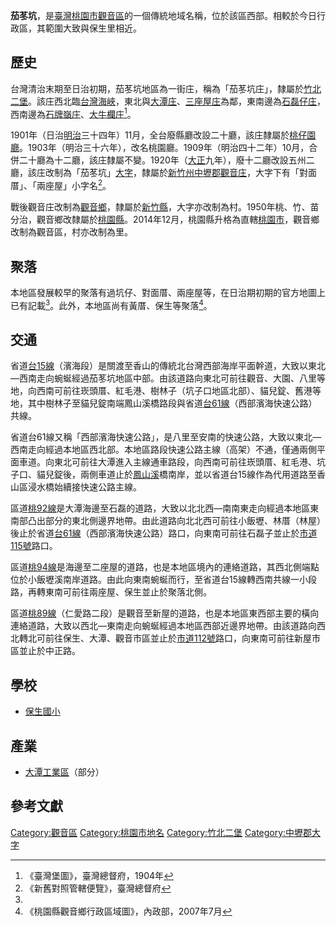 {{noteTA　
|1 = zh-cn:庄; zh-hk:庄; zh-tw:庄;
}}
'''茄苳坑'''，是[[臺灣|臺灣]][[桃園市|桃園市]][[觀音區|觀音區]]的一個傳統地域名稱，位於該區西部。相較於今日行政區，其範圍大致與保生里相近。

==歷史==
台灣清治末期至日治初期，茄苳坑地區為一街庄，稱為「茄苳坑庄」，隸屬於[[竹北二堡|竹北二堡]]。該庄西北臨[[台灣海峽|台灣海峽]]，東北與[[大潭_(桃園市)|大潭庄]]、[[三座屋_(觀音區)|三座屋庄]]為鄰，東南邊為[[石磊仔庄|石磊仔庄]]，西南邊為[[石牌嶺庄|石牌嶺庄]]、[[大牛欄庄|大牛欄庄]]<ref name="臺灣堡圖">《臺灣堡圖》，臺灣總督府，1904年</ref>。

1901年（日治[[明治|明治]]三十四年）11月，全台廢縣廳改設二十廳，該庄隸屬於[[桃仔園廳|桃仔園廳]]。1903年（明治三十六年），改名桃園廳。1909年（明治四十二年）10月，合併二十廳為十二廳，該庄隸屬不變。1920年（[[大正|大正]]九年），廢十二廳改設五州二廳，該庄改制為「茄苳坑」[[大字|大字]]，隸屬於[[新竹州|新竹州]][[中壢郡|中壢郡]][[觀音庄|觀音庄]]，大字下有「對面厝」、「兩座屋」小字名<ref>《新舊對照管轄便覽》，臺灣總督府</ref>。

戰後觀音庄改制為[[觀音區|觀音鄉]]，隸屬於[[新竹縣|新竹縣]]，大字亦改制為村。1950年桃、竹、苗分治，觀音鄉改隸屬於[[桃園縣|桃園縣]]。2014年12月，桃園縣升格為直轄[[桃園市|桃園市]]，觀音鄉改制為觀音區，村亦改制為里。

==聚落==
本地區發展較早的聚落有過坑仔、對面厝、兩座屋等，在日治期初期的官方地圖上已有記載<ref name="臺灣堡圖"/>。此外，本地區尚有黃厝、保生等聚落<ref>《桃園縣觀音鄉行政區域圖》，內政部，2007年7月</ref>。

==交通==
省道[[台15線|台15線]]（濱海段）是關渡至香山的傳統北台灣西部海岸平面幹道，大致以東北—西南走向蜿蜒經過茄苳坑地區中部。由該道路向東北可前往觀音、大園、八里等地，向西南可前往崁頭厝、紅毛港、樹林子（坑子口地區北部）、貓兒錠、舊港等地，其中樹林子至貓兒錠南端鳳山溪橋路段與省道[[台61線|台61線]]（西部濱海快速公路）共線。

省道台61線又稱「西部濱海快速公路」，是八里至安南的快速公路，大致以東北—西南走向經過本地區西北部。本地區路段快速公路主線（高架）不通，僅通兩側平面車道。向東北可前往大潭進入主線通車路段，向西南可前往崁頭厝、紅毛港、坑子口、貓兒錠後，兩側車道止於[[鳳山溪|鳳山溪]]橋南岸，並以省道台15線作為代用道路至香山區浸水橋始續接快速公路主線。

區道[[桃92線|桃92線]]是大潭海邊至石磊的道路，大致以北北西—南南東走向經過本地區東南部凸出部分的東北側邊界地帶。由此道路向北北西可前往小飯壢、林厝（林屋）後止於省道[[台61線|台61線]]（西部濱海快速公路）路口，向東南可前往石磊子並止於[[市道115號|市道115號]]路口。

區道[[桃94線|桃94線]]是海邊至二座屋的道路，也是本地區境內的連絡道路，其西北側端點位於小飯壢溪南岸道路。由此向東南蜿蜒而行，至省道台15線轉西南共線一小段路，再轉東南可前往兩座屋、保生並止於聚落北側。

區道[[桃89線|桃89線]]（仁愛路二段）是觀音至新屋的道路，也是本地區東西部主要的橫向連絡道路，大致以西北—東南走向蜿蜒經過本地區西部近邊界地帶。由該道路向西北轉北可前往保生、大潭、觀音市區並止於[[市道112號|市道112號]]路口，向東南可前往新屋市區並止於中正路。

==學校==
*[[保生國小|保生國小]]

==產業==
*[[大潭工業區|大潭工業區]]（部分）

==參考文獻==
{{reflist}}

{{中壢郡}}

[[Category:觀音區|Category:觀音區]]
[[Category:桃園市地名|Category:桃園市地名]]
[[Category:竹北二堡|Category:竹北二堡]]
[[Category:中壢郡大字|Category:中壢郡大字]]